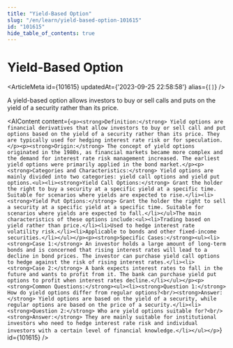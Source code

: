 ```yaml
---
title: "Yield-Based Option"
slug: "/en/learn/yield-based-option-101615"
id: "101615"
hide_table_of_contents: true
---
```



# Yield-Based Option

<ArticleMeta id={101615} updatedAt={'2023-09-25 22:58:58'} alias={`[]`} />
<div className='border-solid border-b border-t-0 my-4 border-[var(--ifm-color-gray-300)]' />

A yield-based option allows investors to buy or sell calls and puts on the yield of a security rather than its price.

<AIContent content={`<p><strong>Definition:</strong> Yield options are financial derivatives that allow investors to buy or sell call and put options based on the yield of a security rather than its price. They are typically used for hedging interest rate risk or for speculation.</p><p><strong>Origin:</strong> The concept of yield options originated in the 1980s, as financial markets became more complex and the demand for interest rate risk management increased. The earliest yield options were primarily applied in the bond market.</p><p><strong>Categories and Characteristics:</strong> Yield options are mainly divided into two categories: yield call options and yield put options.<ul><li><strong>Yield Call Options:</strong> Grant the holder the right to buy a security at a specific yield at a specific time. Suitable for scenarios where yields are expected to rise.</li><li><strong>Yield Put Options:</strong> Grant the holder the right to sell a security at a specific yield at a specific time. Suitable for scenarios where yields are expected to fall.</li></ul>The main characteristics of these options include:<ul><li>Trading based on yield rather than price.</li><li>Used to hedge interest rate volatility risk.</li><li>Applicable to bonds and other fixed-income securities.</li></ul></p><p><strong>Specific Cases:</strong><ul><li><strong>Case 1:</strong> An investor holds a large amount of long-term bonds and is concerned that rising interest rates will lead to a decline in bond prices. The investor can purchase yield call options to hedge against the risk of rising interest rates.</li><li><strong>Case 2:</strong> A bank expects interest rates to fall in the future and wants to profit from it. The bank can purchase yield put options to profit when interest rates decline.</li></ul></p><p><strong>Common Questions:</strong><ul><li><strong>Question 1:</strong> How do yield options differ from regular options?<br/><strong>Answer:</strong> Yield options are based on the yield of a security, while regular options are based on the price of a security.</li><li><strong>Question 2:</strong> Who are yield options suitable for?<br/><strong>Answer:</strong> They are mainly suitable for institutional investors who need to hedge interest rate risk and individual investors with a certain level of financial knowledge.</li></ul></p>`} id={101615} />
